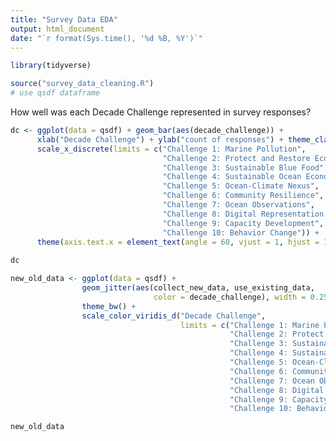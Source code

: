 ```yaml
---
title: "Survey Data EDA"
output: html_document
date: "`r format(Sys.time(), '%d %B, %Y')`"
---
```


```r
library(tidyverse)

source("survey_data_cleaning.R")
# use qsdf dataframe
```

How well was each Decade Challenge represented in survey responses? 
```r
dc <- ggplot(data = qsdf) + geom_bar(aes(decade_challenge)) +
      xlab("Decade Challenge") + ylab("count of responses") + theme_classic() +
      scale_x_discrete(limits = c("Challenge 1: Marine Pollution", 
                                  "Challenge 2: Protect and Restore Ecosystems",
                                  "Challenge 3: Sustainable Blue Food",
                                  "Challenge 4: Sustainable Ocean Economy",          
                                  "Challenge 5: Ocean-Climate Nexus",
                                  "Challenge 6: Community Resilience",
                                  "Challenge 7: Ocean Observations",
                                  "Challenge 8: Digital Representation of the Ocean",
                                  "Challenge 9: Capacity Development",
                                  "Challenge 10: Behavior Change")) +
      theme(axis.text.x = element_text(angle = 60, vjust = 1, hjust = 1))
  
dc
```

```r
new_old_data <- ggplot(data = qsdf) + 
                geom_jitter(aes(collect_new_data, use_existing_data, 
                                color = decade_challenge), width = 0.25, height = 0.25) +
                theme_bw() + 
                scale_color_viridis_d("Decade Challenge",
                                      limits = c("Challenge 1: Marine Pollution", 
                                                 "Challenge 2: Protect and Restore Ecosystems",
                                                 "Challenge 3: Sustainable Blue Food",
                                                 "Challenge 4: Sustainable Ocean Economy",          
                                                 "Challenge 5: Ocean-Climate Nexus",
                                                 "Challenge 6: Community Resilience",
                                                 "Challenge 7: Ocean Observations",
                                                 "Challenge 8: Digital Representation of the Ocean",
                                                 "Challenge 9: Capacity Development",
                                                 "Challenge 10: Behavior Change"))

new_old_data
```

